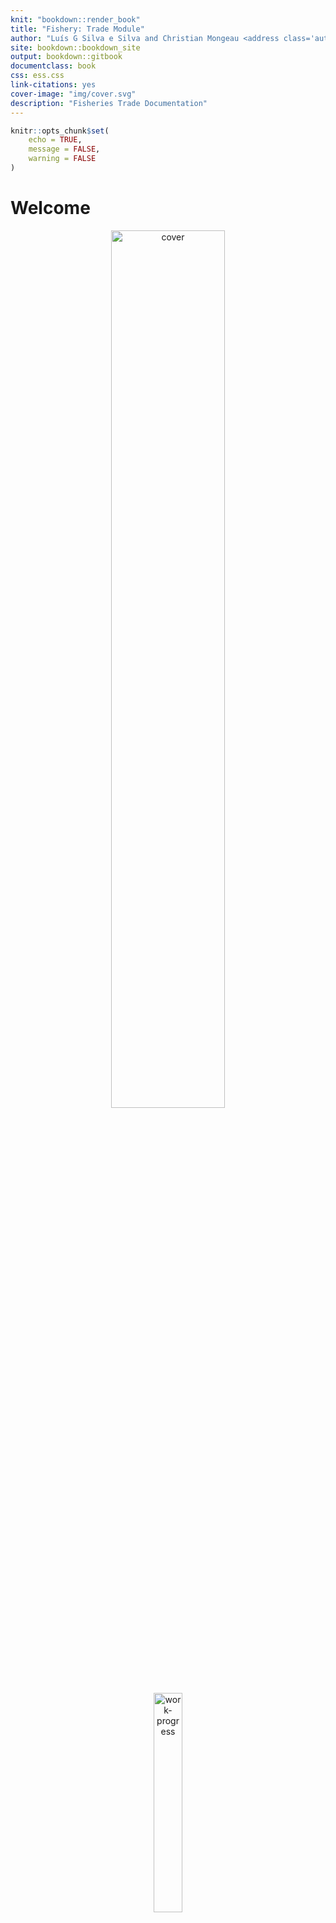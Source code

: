 ```yaml
--- 
knit: "bookdown::render_book"
title: "Fishery: Trade Module"
author: "Luís G Silva e Silva and Christian Mongeau <address class='author_afil'>Statistician - ESSD - Methodological Innovation Team</address>"
site: bookdown::bookdown_site
output: bookdown::gitbook
documentclass: book
css: ess.css
link-citations: yes
cover-image: "img/cover.svg"
description: "Fisheries Trade Documentation"
---
```


```r
knitr::opts_chunk$set(
	echo = TRUE,
	message = FALSE,
	warning = FALSE
)
```

# Welcome {-}

<center>
<img src="img/cover.svg" alt="cover" width="60%"/>
</center>

<center>
<img src="img/work-progress.jpg" alt="work-progress" width="30%"/>
</center>
